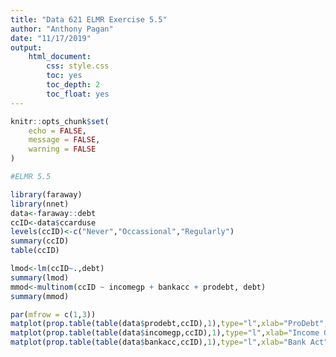 ```yaml
---
title: "Data 621 ELMR Exercise 5.5"
author: "Anthony Pagan"
date: "11/17/2019"
output: 
    html_document:
        css: style.css   
        toc: yes
        toc_depth: 2
        toc_float: yes
---
```


```r
knitr::opts_chunk$set(
	echo = FALSE,
	message = FALSE,
	warning = FALSE
)
```




```r
#ELMR 5.5

library(faraway)
library(nnet)
data<-faraway::debt
ccID<-data$ccarduse
levels(ccID)<-c("Never","Occassional","Regularly")
summary(ccID)
table(ccID)

lmod<-lm(ccID~.,debt)
summary(lmod)
mmod<-multinom(ccID ~ incomegp + bankacc + prodebt, debt)
summary(mmod)

par(mfrow = c(1,3))
matplot(prop.table(table(data$prodebt,ccID),1),type="l",xlab="ProDebt",ylab="Proportion",lty=c(1,2,3))
matplot(prop.table(table(data$incomegp,ccID),1),type="l",xlab="Income Gapt",ylab="Proportion",lty=c(1,2,3))
matplot(prop.table(table(data$bankacc,ccID),1),type="l",xlab="Bank Act",ylab="Proportion",lty=c(1,2,3))




``` 



